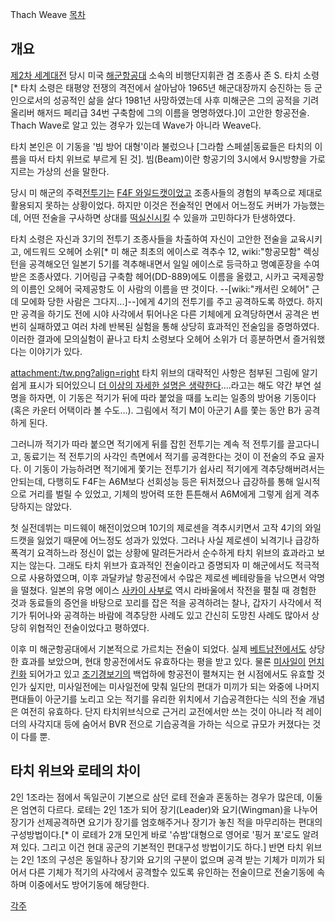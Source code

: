 Thach Weave
[[목차]]
== 개요 ==
[[제2차 세계대전]] 당시 미국 [[해군]]항공대 소속의 비행단지휘관 겸 조종사 존 S. 타치 소령[* 타치 소령은 태평양 전쟁의 격전에서 살아남아 1965년 해군대장까지 승진하는 등 군인으로서의 성공적인 삶을 살다 1981년 사망하였는데 사후 미해군은 그의 공적을 기려 올리버 해저드 페리급 34번 구축함에 그의 이름을 명명하였다.]이 고안한 항공전술. Thach Wave로 알고 있는 경우가 있는데 Wave가 아니라 Weave다.

타치 본인은 이 기동을 '빔 방어 대형'이라 불렀으나 [그라함 스페셜|동료들은 타치의 이름을 따서 타치 위브로 부르게 된 것]. 빔(Beam)이란 항공기의 3시에서 9시방향을 가로지르는 가상의 선을 말한다.

당시 미 해군의 주력[[전투기]]는 [[F4F 와일드캣]]이었고 조종사들의 경험의 부족으로 제대로 활용되지 못하는 상황이었다. 하지만 이것은 전술적인 면에서 어느정도 커버가 가능했는데, 어떤 전술을 구사하면 상대를 [[떡실신]]시킬 수 있을까 고민하다가 탄생하였다.

타치 소령은 자신과 3기의 전투기 조종사들을 차출하여 자신이 고안한 전술을 교육시키고, 에드워드 오헤어 소위[* 미 해군 최초의 에이스로 격추수 12, wiki:"항공모함" 렉싱턴을 공격해오던 일본기 5기를 격추해내면서 일일 에이스로 등극하고 명예훈장을 수여받은 조종사였다. 기어링급 구축함 헤어(DD-889)에도 이름을 올렸고, 시카고 국제공항의 이름인 오헤어 국제공항도 이 사람의 이름을 딴 것이다. --[wiki:"캐서린 오헤어" 근데 모에화 당한 사람은 그다지...]--]에게 4기의 전투기를 주고 공격하도록 하였다. 하지만 공격을 하기도 전에 시야 사각에서 튀어나온 다른 기체에게 요격당하면서 공격은 번번히 실패하였고 여러 차례 반복된 실험을 통해 상당히 효과적인 전술임을 증명하였다. 이러한 결과에 모의실험이 끝나고 타치 소령보다 오헤어 소위가 더 흥분하면서 즐거워했다는 이야기가 있다.

attachment:/tw.png?align=right
타치 위브의 대략적인 사항은 첨부된 그림에 알기 쉽게 표시가 되어있으니 [[더 이상의 자세한 설명은 생략한다]]....라고는 해도 약간 부연 설명을 하자면, 이 기동은 적기가 뒤에 따라 붙었을 때를 노리는 일종의 방어용 기동이다(혹은 카운터 어택이라 볼 수도...). 그림에서 적기 M이 아군기 A를 쫓는 동안 B가 공격하게 된다. 

그러니까 적기가 따라 붙으면 적기에게 뒤를 잡힌 전투기는 계속 적 전투기를 끌고다니고, 동료기는 적 전투기의 사각인 측면에서 적기를 공격한다는 것이 이 전술의 주요 골자다. 이 기동이 가능하려면 적기에게 쫓기는 전투기가 쉽사리 적기에게 격추당해버려서는 안되는데, 다행히도 F4F는 A6M보다 선회성능 등은 뒤처졌으나 급강하를 통해 일시적으로 거리를 벌릴 수 있었고, 기체의 방어력 또한 튼튼해서 A6M에게 그렇게 쉽게 격추당하지는 않았다.

첫 실전데뷔는 미드웨이 해전이었으며 10기의 제로센을 격추시키면서 고작 4기의 와일드캣을 잃었기 때문에 어느정도 성과가 있었다. 그러나 사실 제로센이 뇌격기나 급강하폭격기 요격하느라 정신이 없는 상황에 말려든거라서 순수하게 타치 위브의 효과라고 보지는 않는다.
그래도 타치 위브가 효과적인 전술이라고 증명되자 미 해군에서도 적극적으로 사용하였으며, 이후 과달카날 항공전에서 수많은 제로센 베테랑들을 낚으면서 악명을 떨쳤다.
일본의 유명 에이스 [[사카이 사부로]] 역시 라바울에서 작전을 펼칠 때 경험한 것과 동료들의 증언을 바탕으로 꼬리를 잡은 적을 공격하려는 찰나, 갑자기 사각에서 적기가 튀어나와 공격하는 바람에 격추당한 사례도 있고 간신히 도망친 사례도 많아서 상당히 위협적인 전술이었다고 평하였다.

이후 미 해군항공대에서 기본적으로 가르치는 전술이 되었다. 실제 [[베트남전]]에서도 상당한 효과를 보았으며, 현대 항공전에서도 유효하다는 평을 받고 있다. 물론 [[미사일]]이 [[먼치킨]]화 되어가고 있고 [[조기경보기]]의 백업하에 항공전이 펼쳐지는 현 시점에서도 유효할 것인가 싶지만, 미사일전에는 미사일전에 맞춰 일단의 편대가 미끼가 되는 와중에 나머지 편대들이 아군기를 노리고 오는 적기를 유리한 위치에서 기습공격한다는 식의 전술 개념은 여전히 유효하다. 단지 타치위브식으로 근거리 교전에서만 쓰는 것이 아니라 적 레이더의 사각지대 등에 숨어서 BVR 전으로 기습공격을 가하는 식으로 규모가 커졌다는 것이 다를 뿐.

== 타치 위브와 로테의 차이 ==
2인 1조라는 점에서 독일군이 기본으로 삼던 로테 전술과 혼동하는 경우가 많은데, 이둘은 엄연히 다르다.
로테는 2인 1조가 되어 장기(Leader)와 요기(Wingman)을 나누어 장기가 선제공격하면 요기가 장기를 엄호해주거나 장기가 놓친 적을 마무리하는 편대의 구성방법이다.[* 이 로테가 2개 모인게 바로 '슈밤'대형으로 영어로 '핑거 포'로도 알려져 있다. 그리고 이건 현대 공군의 기본적인 편대구성 방법이기도 하다.] 반면 타치 위브는 2인 1조의 구성은 동일하나 장기와 요기의 구분이 없으며 공격 받는 기체가 미끼가 되어서 다른 기체가 적기의 사각에서 공격할수 있도록 유인하는 전술이므로 전술기동에 속하며 이중에서도 방어기동에 해당한다.

[[각주]]
